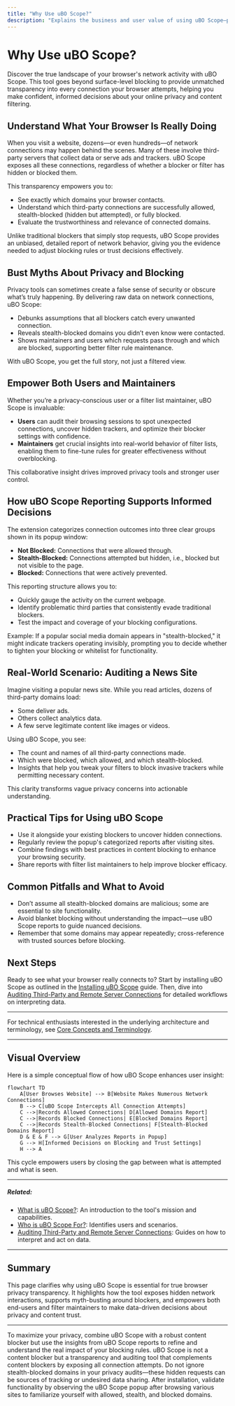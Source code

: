 ```yaml
---
title: "Why Use uBO Scope?"
description: "Explains the business and user value of using uBO Scope—privacy transparency, myth-busting in privacy tools, and empowering users and maintainers to see which third-party servers interact with their browser. Highlights how its reporting enables informed decisions about blockers and content trustworthiness."
---
```


# Why Use uBO Scope?

Discover the true landscape of your browser's network activity with uBO Scope. This tool goes beyond surface-level blocking to provide unmatched transparency into every connection your browser attempts, helping you make confident, informed decisions about your online privacy and content filtering.

## Understand What Your Browser Is Really Doing

When you visit a website, dozens—or even hundreds—of network connections may happen behind the scenes. Many of these involve third-party servers that collect data or serve ads and trackers. uBO Scope exposes all these connections, regardless of whether a blocker or filter has hidden or blocked them.

This transparency empowers you to:

- See exactly which domains your browser contacts.
- Understand which third-party connections are successfully allowed, stealth-blocked (hidden but attempted), or fully blocked.
- Evaluate the trustworthiness and relevance of connected domains.

Unlike traditional blockers that simply stop requests, uBO Scope provides an unbiased, detailed report of network behavior, giving you the evidence needed to adjust blocking rules or trust decisions effectively.

## Bust Myths About Privacy and Blocking

Privacy tools can sometimes create a false sense of security or obscure what’s truly happening. By delivering raw data on network connections, uBO Scope:

- Debunks assumptions that all blockers catch every unwanted connection.
- Reveals stealth-blocked domains you didn’t even know were contacted.
- Shows maintainers and users which requests pass through and which are blocked, supporting better filter rule maintenance.

With uBO Scope, you get the full story, not just a filtered view.

## Empower Both Users and Maintainers

Whether you’re a privacy-conscious user or a filter list maintainer, uBO Scope is invaluable:

- **Users** can audit their browsing sessions to spot unexpected connections, uncover hidden trackers, and optimize their blocker settings with confidence.
- **Maintainers** get crucial insights into real-world behavior of filter lists, enabling them to fine-tune rules for greater effectiveness without overblocking.

This collaborative insight drives improved privacy tools and stronger user control.

## How uBO Scope Reporting Supports Informed Decisions

The extension categorizes connection outcomes into three clear groups shown in its popup window:

- **Not Blocked:** Connections that were allowed through.
- **Stealth-Blocked:** Connections attempted but hidden, i.e., blocked but not visible to the page.
- **Blocked:** Connections that were actively prevented.

This reporting structure allows you to:

- Quickly gauge the activity on the current webpage.
- Identify problematic third parties that consistently evade traditional blockers.
- Test the impact and coverage of your blocking configurations.

Example: If a popular social media domain appears in "stealth-blocked," it might indicate trackers operating invisibly, prompting you to decide whether to tighten your blocking or whitelist for functionality.

## Real-World Scenario: Auditing a News Site

Imagine visiting a popular news site. While you read articles, dozens of third-party domains load:

- Some deliver ads.
- Others collect analytics data.
- A few serve legitimate content like images or videos.

Using uBO Scope, you see:

- The count and names of all third-party connections made.
- Which were blocked, which allowed, and which stealth-blocked.
- Insights that help you tweak your filters to block invasive trackers while permitting necessary content.

This clarity transforms vague privacy concerns into actionable understanding.

## Practical Tips for Using uBO Scope

- Use it alongside your existing blockers to uncover hidden connections.
- Regularly review the popup's categorized reports after visiting sites.
- Combine findings with best practices in content blocking to enhance your browsing security.
- Share reports with filter list maintainers to help improve blocker efficacy.

## Common Pitfalls and What to Avoid

- Don’t assume all stealth-blocked domains are malicious; some are essential to site functionality.
- Avoid blanket blocking without understanding the impact—use uBO Scope reports to guide nuanced decisions.
- Remember that some domains may appear repeatedly; cross-reference with trusted sources before blocking.

## Next Steps

Ready to see what your browser really connects to? Start by installing uBO Scope as outlined in the [Installing uBO Scope](../../guides/getting-started/installing-ubo-scope) guide. Then, dive into [Auditing Third-Party and Remote Server Connections](../../guides/core-workflows/auditing-third-party-connections) for detailed workflows on interpreting data.


---

For technical enthusiasts interested in the underlying architecture and terminology, see [Core Concepts and Terminology](../../overview/core-concepts-architecture/core-concepts-terminology).


---

## Visual Overview

Here is a simple conceptual flow of how uBO Scope enhances user insight:

```mermaid
flowchart TD
    A[User Browses Website] --> B[Website Makes Numerous Network Connections]
    B --> C[uBO Scope Intercepts All Connection Attempts]
    C -->|Records Allowed Connections| D[Allowed Domains Report]
    C -->|Records Blocked Connections| E[Blocked Domains Report]
    C -->|Records Stealth-Blocked Connections| F[Stealth-Blocked Domains Report]
    D & E & F --> G[User Analyzes Reports in Popup]
    G --> H[Informed Decisions on Blocking and Trust Settings]
    H --> A
```

This cycle empowers users by closing the gap between what is attempted and what is seen.


---

##### Related:
- [What is uBO Scope?](../intro-value/what-is-ubo-scope): An introduction to the tool's mission and capabilities.
- [Who is uBO Scope For?](../intro-value/target-audience-usecases): Identifies users and scenarios.
- [Auditing Third-Party and Remote Server Connections](../../guides/core-workflows/auditing-third-party-connections): Guides on how to interpret and act on data.


---

## Summary

This page clarifies why using uBO Scope is essential for true browser privacy transparency. It highlights how the tool exposes hidden network interactions, supports myth-busting around blockers, and empowers both end-users and filter maintainers to make data-driven decisions about privacy and content trust.


---

<Tip>
To maximize your privacy, combine uBO Scope with a robust content blocker but use the insights from uBO Scope reports to refine and understand the real impact of your blocking rules.
</Tip>

<Note>
uBO Scope is not a content blocker but a transparency and auditing tool that complements content blockers by exposing all connection attempts.
</Note>

<Warning>
Do not ignore stealth-blocked domains in your privacy audits—these hidden requests can be sources of tracking or undesired data sharing.
</Warning>

<Check>
After installation, validate functionality by observing the uBO Scope popup after browsing various sites to familiarize yourself with allowed, stealth, and blocked domains.
</Check>
